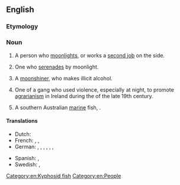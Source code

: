 ==English==

===Etymology===
{{suffix|en|moonlight|er}}

===Noun===
{{en-noun}}

# A person who [[moonlight]]s, or works a [[second job]] on the side.
# {{lb|en|US|regional}} One who [[serenade]]s by moonlight.
# A [[moonshiner]], who makes illicit alcohol.
# {{lb|en|Ireland|historical}} One of a gang who used violence, especially at night, to promote [[agrarianism]] in Ireland during the {{w|Land War}} of the late 19th century.
# {{lb|en||Australia}} A southern Australian [[marine]] fish, {{taxlink|Tilodon sexfasciatum|species}}.

====Translations====
{{trans-top|person who works a second job}}
* Dutch: {{t+|nl|zwartwerker|m}}
* French: {{t+|fr|travailleur au noir|m}}, {{t|fr|travailleuse au noir|f}}, {{t+|fr|cumulard|m}}
* German: {{qualifier|colloquial}} {{t+|de|Schwarzarbeiter|m}}, {{qualifier|colloquial}} {{t+|de|Schwarzarbeiterin|f}}, {{t+|de|Doppelverdiener|m}}, {{t+|de|Doppelverdienerin|f}}, {{t|de|Person mit Nebentätigkeit|f}}, {{t|de|Mann mit Nebentätigkeit|m}}, {{t|de|Frau mit Nebentätigkeit|f}}
{{trans-mid}}
* Spanish: {{t|es|pluriempleado|m}}, {{t|es|pluriempleada|f}}
* Swedish: {{t+|sv|svartjobbare|n}}, {{t|sv|svartjobberska|f}}
{{trans-bottom}}

[[Category:en:Kyphosid fish]]
[[Category:en:People]]